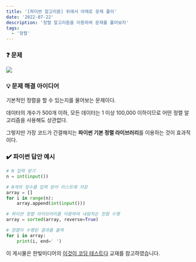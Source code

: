 ```yaml
---
title: '[파이썬 알고리즘] 위에서 아래로 문제 풀이'
date: '2022-07-22'
description: '정렬 알고리즘을 이용하여 문제를 풀어보자'
tags:
  - '정렬'
---
```


### ❓ 문제

![](/posts/python/algorithm/sort/02.png)


### 💡 문제 해결 아이디어

기본적인 정렬을 할 수 있는지를 물어보는 문제이다.

데이터의 개수가 500개 이하, 모든 데이터는 1 이상 100,000 이하이므로 어떤 정렬 알고리즘을 사용해도 상관없다.

그렇지만 가장 코드가 간결해지는 **파이썬 기본 정렬 라이브러리**를 이용하는 것이 효과적이다.


### ✔️ 파이썬 답안 예시

```python showLineNumbers
# N 입력 받기
n = int(input())

# N개의 정수를 입력 받아 리스트에 저장
array = []
for i in range(n):
    array.append(int(input()))

# 파이썬 정렬 라이브러리를 이용하여 내림차순 정렬 수행
array = sorted(array, reverse=True)

# 정렬이 수행된 결과를 출력
for i in array:
    print(i, end=' ')
```

<Callout type="info">

이 게시물은 한빛미디어의 [이것이 코딩 테스트다](https://book.naver.com/bookdb/book_detail.nhn?bid=16439154) 교재를 참고하였습니다.

</Callout>
